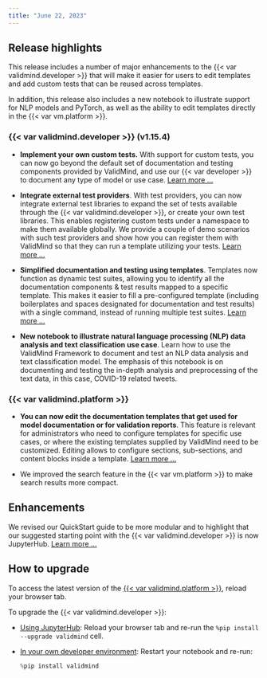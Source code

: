 ```yaml
---
title: "June 22, 2023"
---
```


## Release highlights

This release includes a number of major enhancements to the {{< var validmind.developer >}} that will make it easier for users to edit templates and add custom tests that can be reused across templates. 

In addition, this release also includes a new notebook to illustrate support for NLP models and PyTorch, as well as the ability to edit templates directly in the {{< var vm.platform >}}. 

### {{< var validmind.developer >}} (v1.15.4)

- **Implement your own custom tests.** With support for custom tests, you can now go beyond the default set of documentation and testing components provided by ValidMind, and use our {{< var developer >}} to document any type of model or use case. [Learn more ...](/notebooks/code_samples/custom_tests/implement_custom_tests.ipynb)

- **Integrate external test providers**. With test providers, you can now integrate external test libraries to expand the set of tests available through the {{< var validmind.developer >}}, or create your own test libraries. This enables registering custom tests under a namespace to make them available globally. We provide a couple of demo scenarios with such test providers and show how you can register them with  ValidMind so that they can run a template utilizing your tests. [Learn more ...](/notebooks/code_samples/custom_tests/integrate_external_test_providers.ipynb)

- **Simplified documentation and testing using templates**. Templates now function as dynamic test suites, allowing you to identify all the documentation components & test results mapped to a specific template. This makes it easier to fill a pre-configured template (including boilerplates and spaces designated for documentation and test results) with a single command, instead of running multiple test suites. [Learn more ...](/developer/get-started-developer-framework.qmd)

<!--- NR Replaced original Pytorch NLP link with CatBoost link, as the original link  has issues in Quarto --->
- **New notebook to illustrate natural language processing (NLP) data analysis and text classification use case**. Learn how to use the ValidMind Framework to document and test an NLP data analysis and text classification model. The emphasis of this notebook is on documenting and testing the in-depth analysis and preprocessing of the text data, in this case, COVID-19 related tweets. <!---[Learn more ...](/notebooks/code_samples/nlp_and_llm/nlp_sentiment_analysis_catboost_demo.ipynb)--->

### {{< var validmind.platform >}}

- **You can now edit the documentation templates that get used for model documentation or for validation reports**. This feature is relevant for administrators who need to configure templates for specific use cases, or where the existing templates supplied by ValidMind need to be customized. Editing allows to configure sections, sub-sections, and content blocks inside a template. [Learn more ...](/guide/model-documentation/customize-documentation-templates.qmd)

- We improved the search feature in the {{< var vm.platform >}} to make search results more compact.

## Enhancements

We revised our QuickStart guide to be more modular and to highlight that our suggested starting point with the {{< var validmind.developer >}} is now JupyterHub. [Learn more ...](/get-started/quickstart.qmd)

## How to upgrade

To access the latest version of the [{{< var validmind.platform >}}](http://app.prod.validmind.ai/), reload your browser tab.

To upgrade the {{< var validmind.developer >}}:

- [Using JupyterHub](/get-started/developer/try-with-jupyterhub.qmd): Reload your browser tab and re-run the `%pip install --upgrade validmind` cell.

- [In your own developer environment](/developer/model-documentation/install-and-initialize-developer-framework.qmd): Restart your notebook and re-run:
    
    ```python
    %pip install validmind
    ```
